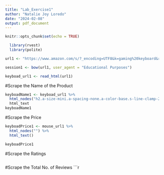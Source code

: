 ```yaml
---
title: "Lab_Exercise1"
author: "Natalie Joy Loredo"
date: "2024-02-08"
output: pdf_document
---
```


```r
knitr::opts_chunk$set(echo = TRUE)
```

```r

  library(rvest)
  library(polite)

url1 <- "https://www.amazon.com/s/?_encoding=UTF8&k=gaming%20keyboard&ref=nb_sb_noss_1&pd_rd_w=T04Nv&content-id=amzn1.sym.12129333-2117-4490-9c17-6d31baf0582a&pf_rd_p=12129333-2117-4490-9c17-6d31baf0582a&pf_rd_r=56SNZPE44Q32Z0W03NZK&pd_rd_wg=fSVtA&pd_rd_r=3d8196e4-a2bc-4db2-a406-35f833497e00&ref_=pd_gw_unk"

session1 <- bow(url1, user_agent = "Educational Purposes")

keyboad_url1 <- read_html(url1)

```
#Scrape the Name of the Product
```r

keyboadName1 <- keyboad_url1 %>%
  html_nodes("h2.a-size-mini.a-spacing-none.a-color-base.s-line-clamp-2") %>%
  html_text  
keyboadName1

```
#Scrape the Price
```r
keyboadPrice1 <- mouse_url1 %>%
  html_nodes("") %>%
  html_text()

keyboadPrice1

```
#Scrape the Ratings
```r
  
```
#Scrape the Total No. of Reviews
```r
   

